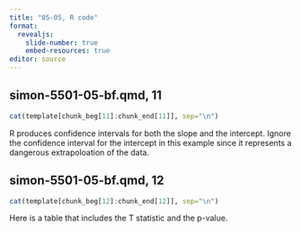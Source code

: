 ```yaml
---
title: "05-05, R code"
format: 
  revealjs:
    slide-number: true
    embed-resources: true
editor: source
---
```


## simon-5501-05-bf.qmd, 11

```r
cat(template[chunk_beg[11]:chunk_end[11]], sep="\n")
```

:::notes
R produces confidence intervals for both the slope and the intercept. Ignore the confidence interval for the intercept in this example since it represents a dangerous extrapoloation of the data.
:::

## simon-5501-05-bf.qmd, 12

```r
cat(template[chunk_beg[12]:chunk_end[12]], sep="\n")
```

:::notes
Here is a table that includes the T statistic and the p-value.
:::
